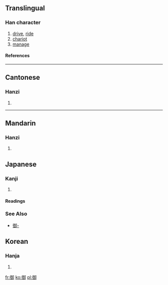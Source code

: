 {{see|御|禦}}

==Translingual==
===Han character===
{{Han char|rn=60|rad=彳|as=08|sn=11|four=2722<sub>0</sub>|canj=竹人人一中 (HOOML)}}
# [[drive]], [[ride]]
# [[chariot]]
# [[manage]]
====References====
{{Han ref|kx=0368.230|dkj=10157|dj=0693.050|hdz=20832.160|uh=5FA1|ud=24481|bh=B173|bd=45427}}
----
==Cantonese==
===Hanzi===
{{yue-hanzi|jyut=|y=yu6}}
# {{defn|Cantonese}}
----
==Mandarin==
===Hanzi===
{{cmn-hanzi|tra=禦|pin=[[yà]] (ya4), [[yù]] (yu4)|wg=ya<sup>4</sup>, yü<sup>4</sup>}}
# {{defn|Mandarin}}


{{rfc-auto}}


== Japanese ==
===Kanji===
{{ja-kanji|grade=|rs=彳08}}
# {{defn|Japanese}} 
====Readings====
{{ja-readings|on=[[ぎょ]] ([[gyo]]), [[ご]] ([[go]])|kun=[[おん]] ([[on]]), [[おさめる]] ([[osameru]])}}

===See Also=== 
*[[御-]]

==Korean==
===Hanja===
{{ko-hanja|hangeul=[[어]], [[아]]|eumhun=|rv=eo, a|mr=ŏ, a|y=e, a}}
# {{defn|Korean}}

[[fr:御]]
[[ko:御]]
[[pl:御]]
